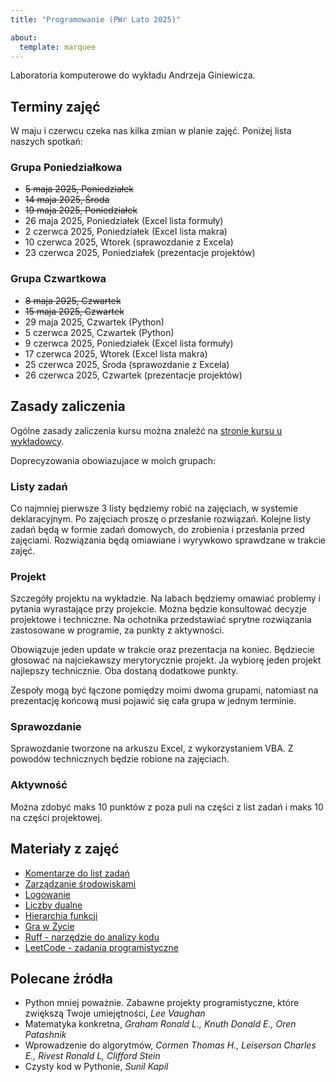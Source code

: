 ```yaml
---
title: "Programowanie (PWr Lato 2025)"

about:
  template: marquee
---
```



Laboratoria komputerowe do wykładu Andrzeja Giniewicza.


## Terminy zajęć

W maju i czerwcu czeka nas kilka zmian w planie zajęć. Poniżej lista naszych spotkań:

:::{.panel-tabset}

### Grupa Poniedziałkowa

- <del>5 maja 2025, Poniedziałek</del>
- <del>14 maja 2025, Środa</del>
- <del>19 maja 2025, Poniedziałek</del>
- 26 maja 2025, Poniedziałek (Excel lista formuły)
- 2 czerwca 2025, Poniedziałek (Excel lista makra)
- 10 czerwca 2025, Wtorek (sprawozdanie z Excela)
- 23 czerwca 2025, Poniedziałek (prezentacje projektów)

### Grupa Czwartkowa

- <del>8 maja 2025, Czwartek</del>
- <del>15 maja 2025, Czwartek</del>
- 29 maja 2025, Czwartek (Python)
- 5 czerwca 2025, Czwartek (Python)
- 9 czerwca 2025, Poniedziałek (Excel lista formuły)
- 17 czerwca 2025, Wtorek (Excel lista makra)
- 25 czerwca 2025, Środa (sprawozdanie z Excela)
- 26 czerwca 2025, Czwartek (prezentacje projektów)

:::

## Zasady zaliczenia

Ogólne zasady zaliczenia kursu można znaleźć na [stronie kursu u wykładowcy](https://alfa.im.pwr.edu.pl/~giniew/doku.php?id=rok2425:letni:prog).

Doprecyzowania obowiazujace w moich grupach:



:::{.panel-tabset}

### Listy zadań

Co najmniej pierwsze 3 listy będziemy robić na zajęciach, w systemie deklaracyjnym. Po zajęciach proszę o przesłanie rozwiązań. Kolejne listy zadań będą w formie zadań domowych, do zrobienia i przesłania przed zajęciami. Rozwiązania będą omiawiane i wyrywkowo sprawdzane w trakcie  zajęć.

### Projekt

Szczegóły projektu na wykładzie. Na labach będziemy omawiać problemy i pytania wyrastające przy projekcie. Można będzie konsultować decyzje projektowe i techniczne. Na ochotnika przedstawiać sprytne rozwiązania zastosowane w programie, za punkty z aktywności.

Obowiązuje jeden update w trakcie oraz prezentacja na koniec. Będziecie głosować na najciekawszy merytorycznie projekt. Ja wybiorę jeden projekt najlepszy technicznie. Oba dostaną dodatkowe punkty.

Zespoły mogą być łączone pomiędzy moimi dwoma grupami, natomiast na prezentację końcową musi pojawić się cała grupa w jednym terminie.

### Sprawozdanie

Sprawozdanie tworzone na arkuszu Excel, z wykorzystaniem VBA. Z powodów technicznych będzie robione na zajęciach.

### Aktywność

Można zdobyć maks 10 punktów z poza puli na części z list zadań i maks 10 na części projektowej.

:::

## Materiały z zajęć

- [Komentarze do list zadań](pwr-programming-2025-list-comments.qmd)
- [Zarządzanie środowiskami](pwr-programming-2025-env.qmd)
- [Logowanie](pwr-programming-2025-log.qmd)
- [Liczby dualne](pwr-programming-2025-dual.qmd)
- [Hierarchia funkcji](pwr-programming-2025-functions.qmd)
- [Gra w Życie](pwr-programming-2025-game-of-life.qmd)
- [Ruff - narzędzie do analizy kodu](pwr-programming-2025-ruff.qmd)
- [LeetCode - zadania programistyczne](pwr-programming-2025-leetcode.qmd)

## Polecane źródła

- Python mniej poważnie. Zabawne projekty programistyczne, które zwiększą Twoje umiejętności, *Lee Vaughan*
- Matematyka konkretna, *Graham Ronald L., Knuth Donald E., Oren Patashnik*
- Wprowadzenie do algorytmów, *Cormen Thomas H., Leiserson Charles E., Rivest Ronald L, Clifford Stein*
-  Czysty kod w Pythonie,  *Sunil Kapil*
